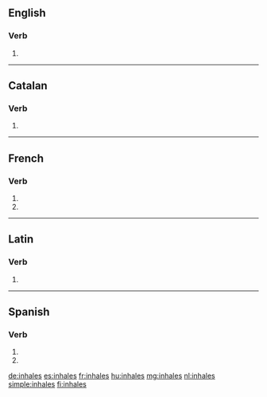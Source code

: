 {{also|inhalés}}
==English==

===Verb===
{{head|en|verb form}}

# {{en-third-person singular of|inhale}}

----

==Catalan==

===Verb===
{{head|ca|verb form}}

# {{ca-verb form of|p=2|n=sg|t=pres|m=ind|inhalar}}

----

==French==

===Verb===
{{fr-verb-form}}

# {{inflection of|inhaler||2|s|pres|ind|lang=fr}}
# {{inflection of|inhaler||2|s|pres|sub|lang=fr}}

----

==Latin==

===Verb===
{{la-verb-form|inhālēs}}

# {{inflection of|inhālō||2|s|pres|act|sub|lang=la}}

----

==Spanish==

===Verb===
{{es-verb-form|inhalar}}

# {{es-verb form of|ending=ar|mood=imperative|sense=negative|pers=2|formal=no|number=singular|inhalar}}
# {{es-verb form of|ending=ar|mood=subjunctive|tense=present|pers=2|formal=no|number=singular|inhalar}}

[[de:inhales]]
[[es:inhales]]
[[fr:inhales]]
[[hu:inhales]]
[[mg:inhales]]
[[nl:inhales]]
[[simple:inhales]]
[[fi:inhales]]